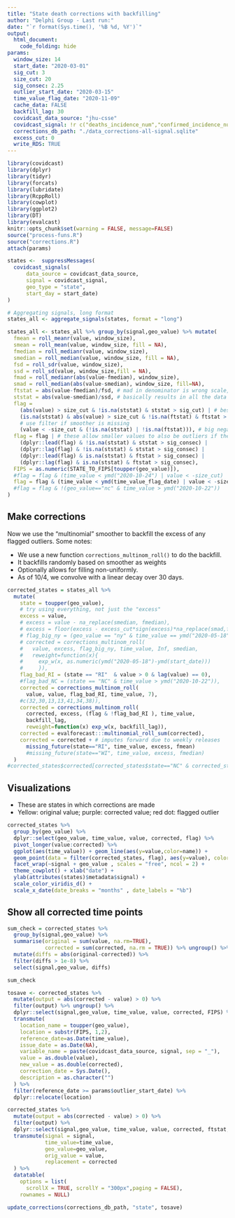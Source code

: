 ```yaml
---
title: "State death corrections with backfilling"
author: "Delphi Group - Last run:"
date: "`r format(Sys.time(), '%B %d, %Y')`"
output:
  html_document:
    code_folding: hide
params:
  window_size: 14
  start_date: "2020-03-01"
  sig_cut: 3
  size_cut: 20
  sig_consec: 2.25
  outlier_start_date: "2020-03-15"
  time_value_flag_date: "2020-11-09"
  cache_data: FALSE
  backfill_lag: 30
  covidcast_data_source: "jhu-csse"
  covidcast_signal: !r c("deaths_incidence_num","confirmed_incidence_num")
  corrections_db_path: "./data_corrections-all-signal.sqlite"
  excess_cut: 0
  write_RDS: TRUE
---
```


```r
library(covidcast)
library(dplyr)
library(tidyr)
library(forcats)
library(lubridate)
library(RcppRoll)
library(cowplot)
library(ggplot2)
library(DT)
library(evalcast)
knitr::opts_chunk$set(warning = FALSE, message=FALSE)
source("process-funs.R")
source("corrections.R")
attach(params)
```

```r
states <-  suppressMessages(
  covidcast_signals(
      data_source = covidcast_data_source, 
      signal = covidcast_signal,
      geo_type = "state", 
      start_day = start_date)
)

# Aggregating signals, long format
states_all <- aggregate_signals(states, format = "long") 
```


```r
states_all <- states_all %>% group_by(signal,geo_value) %>% mutate(
  fmean = roll_meanr(value, window_size),
  smean = roll_mean(value, window_size, fill = NA),
  fmedian = roll_medianr(value, window_size),
  smedian = roll_median(value, window_size, fill = NA),
  fsd = roll_sdr(value, window_size),
  ssd = roll_sd(value, window_size,fill = NA),
  fmad = roll_medianr(abs(value-fmedian), window_size),
  smad = roll_median(abs(value-smedian), window_size, fill=NA),
  ftstat = abs(value-fmedian)/fsd, # mad in denominator is wrong scale, 
  ststat = abs(value-smedian)/ssd, # basically results in all the data flagged
  flag = 
    (abs(value) > size_cut & !is.na(ststat) & ststat > sig_cut) | # best case
    (is.na(ststat) & abs(value) > size_cut & !is.na(ftstat) & ftstat > sig_cut) | 
    # use filter if smoother is missing
    (value < -size_cut & (!is.na(ststat) | !is.na(ftstat))), # big negative
  flag = flag | # these allow smaller values to also be outliers if they are consecutive
    (dplyr::lead(flag) & !is.na(ststat) & ststat > sig_consec) | 
    (dplyr::lag(flag) & !is.na(ststat) & ststat > sig_consec) |
    (dplyr::lead(flag) & is.na(ststat) & ftstat > sig_consec) |
    (dplyr::lag(flag) & is.na(ststat) & ftstat > sig_consec),
  FIPS = as.numeric(STATE_TO_FIPS[toupper(geo_value)]),
  #flag = flag & (time_value < ymd("2020-10-24") | value < -size_cut)  
  flag = flag & (time_value < ymd(time_value_flag_date) | value < -size_cut)
  #flag = flag & !(geo_value=="nc" & time_value > ymd("2020-10-22"))
)
```


## Make corrections

Now we use the "multinomial" smoother to backfill the excess of any flagged outliers. Some notes:
  
* We use a new function `corrections_multinom_roll()` to do the backfill.
* It backfills randomly based on smoother as weights
* Optionally allows for filling non-uniformly.
* As of 10/4, we convolve with a linear decay over 30 days. 

```r
corrected_states = states_all %>% 
  mutate(
    state = toupper(geo_value),
    # try using everything, not just the "excess"
    excess = value,
    # excess = value - na_replace(smedian, fmedian),
    # excess = floor(excess - excess_cut*sign(excess)*na_replace(smad,fmad)),
    # flag_big_ny = (geo_value == "ny" & time_value == ymd("2020-05-18")),
    # corrected = corrections_multinom_roll(
    #   value, excess, flag_big_ny, time_value, Inf, smedian,
    #   reweight=function(x){ 
    #     exp_w(x, as.numeric(ymd("2020-05-18")-ymd(start_date)))
    #     }),
    flag_bad_RI = (state == "RI"  & value > 0 & lag(value) == 0),
    #flag_bad_NC = (state == "NC" & time_value > ymd("2020-10-22")),
    corrected = corrections_multinom_roll(
      value, value, flag_bad_RI, time_value, 7),
    #c(32,30,13,13,41,34,38)),
    corrected = corrections_multinom_roll(
      corrected, excess, (flag & !flag_bad_RI ), time_value, 
      backfill_lag, 
      reweight=function(x) exp_w(x, backfill_lag)),
    corrected = evalforecast:::multinomial_roll_sum(corrected),
    corrected = corrected + # imputes forward due to weekly releases
      missing_future(state=="RI", time_value, excess, fmean)
      #missing_future(state=="WI", time_value, excess, fmedian)
  )
#corrected_states$corrected[corrected_states$state=="NC" & corrected_states$time_value > ymd("2020-10-22")] = c(32,30,13,13,41,34,38)
```

## Visualizations

* These are states in which corrections are made
* Yellow: original value; purple: corrected value; red dot: flagged outlier

```r
corrected_states %>% 
  group_by(geo_value) %>% 
  dplyr::select(geo_value, time_value, value, corrected, flag) %>%
  pivot_longer(value:corrected) %>%
  ggplot(aes(time_value)) + geom_line(aes(y=value,color=name)) +
  geom_point(data = filter(corrected_states, flag), aes(y=value), color="red") +
  facet_wrap(~signal + geo_value , scales = "free", ncol = 2) +
  theme_cowplot() + xlab("date") + 
  ylab(attributes(states)$metadata$signal) +
  scale_color_viridis_d() + 
  scale_x_date(date_breaks = "months" , date_labels = "%b")
```

## Show all corrected time points

```r
sum_check = corrected_states %>% 
  group_by(signal,geo_value) %>%
  summarise(original = sum(value, na.rm=TRUE),
            corrected = sum(corrected, na.rm = TRUE)) %>% ungroup() %>%
  mutate(diffs = abs(original-corrected)) %>%
  filter(diffs > 1e-8) %>%
  select(signal,geo_value, diffs)

sum_check

tosave <- corrected_states %>% 
  mutate(output = abs(corrected - value) > 0) %>%
  filter(output) %>% ungroup() %>%
  dplyr::select(signal,geo_value, time_value, value, corrected, FIPS) %>%
  transmute(
    location_name = toupper(geo_value),
    location = substr(FIPS, 1,2),
    reference_date=as.Date(time_value), 
    issue_date = as.Date(NA),
    variable_name = paste(covidcast_data_source, signal, sep = "_"),
    value = as.double(value),
    new_value = as.double(corrected), 
    correction_date = Sys.Date(),
    description = as.character("")
  ) %>%
  filter(reference_date >= params$outlier_start_date) %>%
  dplyr::relocate(location)

corrected_states %>% 
  mutate(output = abs(corrected - value) > 0) %>%
  filter(output) %>%
  dplyr::select(signal,geo_value, time_value, value, corrected, ftstat, ststat) %>%
  transmute(signal = signal,
            time_value=time_value, 
            geo_value=geo_value,
            orig_value = value,
            replacement = corrected
  ) %>%
  datatable(
    options = list(
      scrollX = TRUE, scrollY = "300px",paging = FALSE),
    rownames = NULL) 
```

```r
update_corrections(corrections_db_path, "state", tosave)
```








